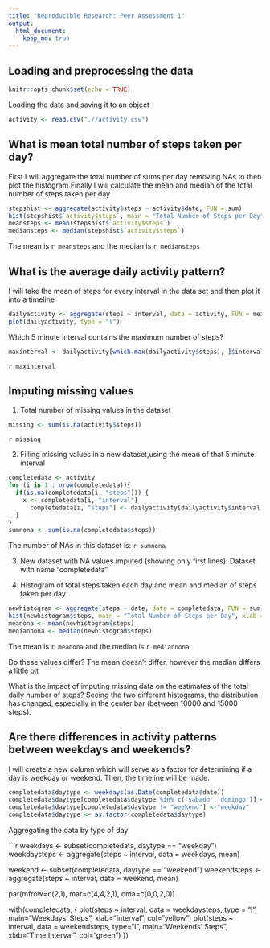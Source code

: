 ```yaml
---
title: "Reproducible Research: Peer Assessment 1"
output: 
  html_document:
    keep_md: true
---
```



## Loading and preprocessing the data

```r
knitr::opts_chunk$set(echo = TRUE)
```

Loading the data and saving it to an object

```r
activity <- read.csv(".//activity.csv")
```

## What is mean total number of steps taken per day?

First I will aggregate the total number of sums per day removing NAs to then
plot the histogram
Finally I will calculate the mean and median of the total number of steps taken per day

```r
stepshist <- aggregate(activity$steps ~ activity$date, FUN = sum)
hist(stepshist$`activity$steps`, main = "Total Number of Steps per Day", xlab = "Total Steps", ylab = "Count", col = "red", ylim = c(0, 40))
meansteps <- mean(stepshist$`activity$steps`)
mediansteps <- median(stepshist$`activity$steps`)
```

The mean is `r meansteps` and the median is `r mediansteps`

## What is the average daily activity pattern?

I will take the mean of steps for every interval in the data set and then plot it into a timeline

```r
dailyactivity <- aggregate(steps ~ interval, data = activity, FUN = mean, rm.na = TRUE)
plot(dailyactivity, type = "l")
```

Which 5 minute interval contains the maximum number of steps?

```r
maxinterval <- dailyactivity[which.max(dailyactivity$steps), ]$interval
```

`r maxinterval`

## Imputing missing values

1. Total number of missing values in the dataset

 ```r
 missing <- sum(is.na(activity$steps))
```
`r missing`

2. Filling missing values in a new dataset,using the mean of that 5 minute interval

```r
completedata <- activity
for (i in 1 : nrow(completedata)){
  if(is.na(completedata[i, "steps"])) {
    x <- completedata[i, "interval"]
      completedata[i, "steps"] <- dailyactivity[dailyactivity$interval == x, "steps"]
  }
}
sumnona <- sum(is.na(completedata$steps))
```
The number of NAs in this dataset is: `r sumnona`

3. New dataset with NA values imputed (showing only first lines):
Dataset with name "completedata"

4. Histogram of total steps taken each day and mean and median of steps taken per day 

```r
newhistogram <- aggregate(steps ~ date, data = completedata, FUN = sum)
hist(newhistogram$steps, main = "Total Number of Steps per Day", xlab = "Total Steps", ylab = "Count", col = "blue", ylim = c(0,40))
meanona <- mean(newhistogram$steps)
mediannona <- median(newhistogram$steps)
```
The mean is `r meanona` and the median is `r mediannona`

Do these values differ?
The mean doesn't differ, however the median differs a little bit

What is the impact of imputing missing data on the estimates of the total daily number of steps?
Seeing the two different histograms, the distribution has changed, especially in the center bar (between 10000 and 15000 steps).

## Are there differences in activity patterns between weekdays and weekends?

I will create a new column which will serve as a factor for determining if a day is weekday or weekend. Then, the timeline will be made.

```r
completedata$daytype <- weekdays(as.Date(completedata$date))
completedata$daytype[completedata$daytype %in% c('sábado','domingo')] <-"weekend"
completedata$daytype[completedata$daytype != "weekend"] <-"weekday"
completedata$daytype <- as.factor(completedata$daytype)
```
Aggregating the data by type of day

```r
weekdays <- subset(completedata, daytype == "weekday")
weekdaysteps <- aggregate(steps ~ interval, data = weekdays, mean)

weekend <- subset(completedata, daytype == "weekend")
weekendsteps <- aggregate(steps ~ interval, data = weekend, mean)

par(mfrow=c(2,1), mar=c(4,4,2,1), oma=c(0,0,2,0))

with(completedata, {
    plot(steps ~ interval, data = weekdaysteps, type = "l",
main="Weekdays' Steps", xlab="Interval", col="yellow")
    plot(steps ~ interval, data = weekendsteps, type="l",
main="Weekends' Steps", xlab="Time Interval", col="green")
})